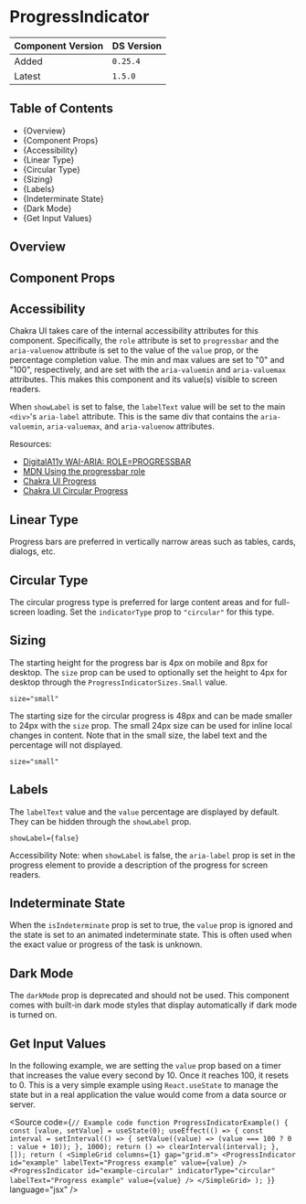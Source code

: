 

<Meta of={ProgressIndicatorStories} />

# ProgressIndicator

| Component Version | DS Version |
| ----------------- | ---------- |
| Added             | `0.25.4`   |
| Latest            | `1.5.0`    |

## Table of Contents

- {<Link href="#overview" target="_self">Overview</Link>}
- {<Link href="#component-props" target="_self">Component Props</Link>}
- {<Link href="#accessibility" target="_self">Accessibility</Link>}
- {<Link href="#linear-type" target="_self">Linear Type</Link>}
- {<Link href="#circular-type" target="_self">Circular Type</Link>}
- {<Link href="#sizing" target="_self">Sizing</Link>}
- {<Link href="#labels" target="_self">Labels</Link>}
- {<Link href="#indeterminate-state" target="_self">Indeterminate State</Link>}
- {<Link href="#dark-mode" target="_self">Dark Mode</Link>}
- {<Link href="#get-input-values" target="_self">Get Input Values</Link>}

## Overview

<Description of={ProgressIndicatorStories} />

## Component Props

<Canvas of={ProgressIndicatorStories.WithControls} />

<ArgTypes of={ProgressIndicatorStories.WithControls} />

## Accessibility

Chakra UI takes care of the internal accessibility attributes for this
component. Specifically, the `role` attribute is set to `progressbar` and the
`aria-valuenow` attribute is set to the value of the `value` prop, or the
percentage completion value. The min and max values are set to "0" and "100",
respectively, and are set with the `aria-valuemin` and `aria-valuemax`
attributes. This makes this component and its value(s) visible to screen
readers.

When `showLabel` is set to false, the `labelText` value will be set to the main
`<div>`'s `aria-label` attribute. This is the same div that contains the
`aria-valuemin`, `aria-valuemax`, and `aria-valuenow` attributes.

Resources:

- [DigitalA11y WAI-ARIA: ROLE=PROGRESSBAR](https://www.digitala11y.com/progressbar-role/)
- [MDN Using the progressbar role](https://developer.mozilla.org/en-US/docs/Web/Accessibility/ARIA/ARIA_Techniques/Using_the_progressbar_role)
- [Chakra UI Progress](https://chakra-ui.com/docs/components/feedback/progress)
- [Chakra UI Circular Progress](https://chakra-ui.com/docs/components/feedback/circular-progress)

## Linear Type

Progress bars are preferred in vertically narrow areas such as tables, cards,
dialogs, etc.

<Canvas of={ProgressIndicatorStories.LinearType} />

## Circular Type

The circular progress type is preferred for large content areas and for
full-screen loading. Set the `indicatorType` prop to `"circular"` for this type.

<Canvas of={ProgressIndicatorStories.CircularType} />

## Sizing

The starting height for the progress bar is 4px on mobile and 8px for desktop.
The `size` prop can be used to optionally set the height to 4px for desktop
through the `ProgressIndicatorSizes.Small` value.

`size="small"`

<Canvas of={ProgressIndicatorStories.LinearSizes} />

The starting size for the circular progress is 48px and can be made smaller to
24px with the `size` prop. The small 24px size can be used for inline local
changes in content. Note that in the small size, the label text and the
percentage will not displayed.

`size="small"`

<Canvas of={ProgressIndicatorStories.CircularSizes} />

## Labels

The `labelText` value and the `value` percentage are displayed by default. They
can be hidden through the `showLabel` prop.

`showLabel={false}`

Accessibility Note: when `showLabel` is false, the `aria-label` prop is set in
the progress element to provide a description of the progress for screen
readers.

<Canvas of={ProgressIndicatorStories.Labels} />

## Indeterminate State

When the `isIndeterminate` prop is set to true, the `value` prop is ignored and
the state is set to an animated indeterminate state. This is often used when the
exact value or progress of the task is unknown.

<Canvas of={ProgressIndicatorStories.IndeterminateState} />

## Dark Mode

The `darkMode` prop is deprecated and should not be used. This component comes
with built-in dark mode styles that display automatically if dark mode is turned
on.

## Get Input Values

In the following example, we are setting the `value` prop based on a timer that
increases the value every second by 10. Once it reaches 100, it resets to 0.
This is a very simple example using `React.useState` to manage the state but in
a real application the value would come from a data source or server.

<Source
  code={`
// Example code
function ProgressIndicatorExample() {
  const [value, setValue] = useState(0);
  useEffect(() => {
    const interval = setInterval(() => {
      setValue((value) => (value === 100 ? 0 : value + 10));
    }, 1000);
    return () => clearInterval(interval);
  }, []);
  return (
    <SimpleGrid columns={1} gap="grid.m">
      <ProgressIndicator
        id="example"
        labelText="Progress example"
        value={value}
      />
      <ProgressIndicator
        id="example-circular"
        indicatorType="circular"
        labelText="Progress example"
        value={value}
      />
    </SimpleGrid>
  );
}
`}
  language="jsx"
/>

<Canvas of={ProgressIndicatorStories.WorkingExample} />
